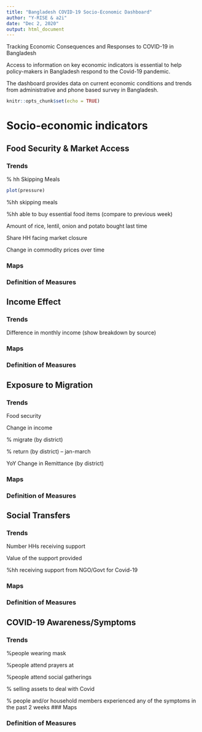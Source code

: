 ```yaml
---
title: "Bangladesh COVID-19 Socio-Economic Dashboard"
author: "Y-RISE & a2i"
date: "Dec 2, 2020"
output: html_document
---
```


Tracking Economic Consequences and Responses to COVID-19 in Bangladesh

Access to information on key economic indicators is essential to help policy-makers in Bangladesh respond to the Covid-19 pandemic.

The dashboard provides data on current economic conditions and trends from administrative and phone based survey in Bangladesh.
```r
knitr::opts_chunk$set(echo = TRUE)
```


#   Socio-economic indicators {.tabset .tabset-pills} 
## Food Security & Market Access {.tabset  .tabset-pills}

### Trends
% hh Skipping Meals

```r
plot(pressure)
```

%hh skipping meals

%hh able to buy essential food items (compare to  previous week)

Amount of rice, lentil, onion and potato bought last time

Share HH facing market closure

Change in commodity prices over time


### Maps

### Definition of Measures

## Income Effect {.tabset  .tabset-pills}

### Trends
Difference in monthly income
(show breakdown by source)


### Maps

### Definition of Measures

## Exposure to Migration {.tabset  .tabset-pills}

### Trends
Food security 

Change in income

% migrate (by district)

% return (by district) – jan-march

YoY Change in Remittance (by district)


### Maps

### Definition of Measures

## Social Transfers {.tabset  .tabset-pills}

### Trends
Number HHs receiving support

Value of the support provided

%hh receiving support from NGO/Govt for Covid-19 


### Maps

### Definition of Measures

## COVID-19 Awareness/Symptoms {.tabset  .tabset-pills}

### Trends
%people wearing mask

%people attend prayers at

%people attend social gatherings

% selling assets to deal with Covid

% people and/or household members experienced any of the symptoms in the past 2 weeks
### Maps

### Definition of Measures

